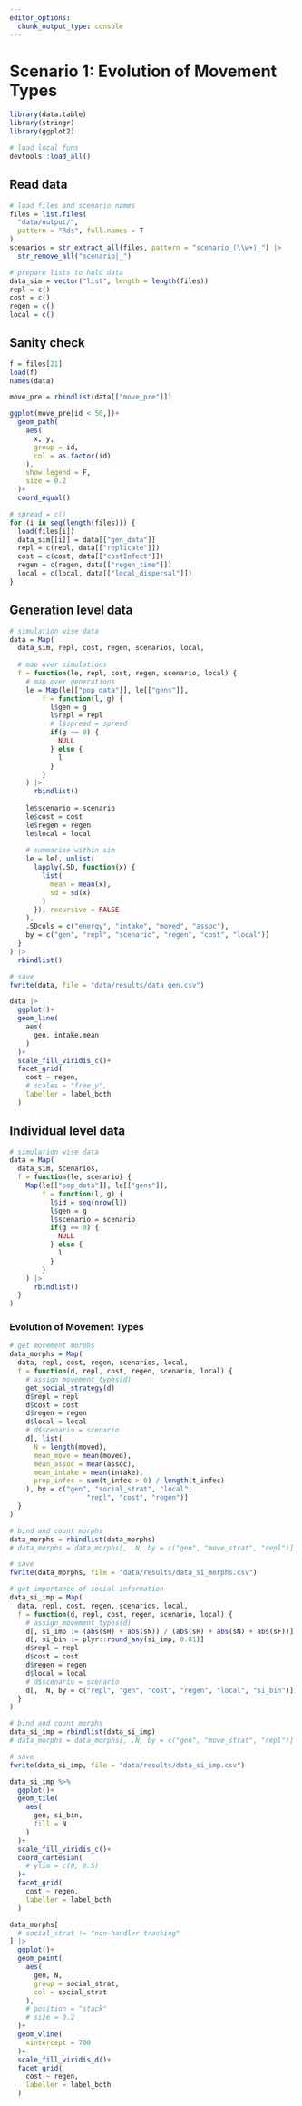 ```yaml
---
editor_options: 
  chunk_output_type: console
---
```


# Scenario 1: Evolution of Movement Types

```r
library(data.table)
library(stringr)
library(ggplot2)

# load local funs
devtools::load_all()
```

## Read data

```r
# load files and scenario names
files = list.files(
  "data/output/", 
  pattern = "Rds", full.names = T
)
scenarios = str_extract_all(files, pattern = "scenario_(\\w+)_") |> 
  str_remove_all("scenario|_")

# prepare lists to hold data
data_sim = vector("list", length = length(files))
repl = c()
cost = c()
regen = c()
local = c()
```

## Sanity check

```r
f = files[21]
load(f)
names(data)

move_pre = rbindlist(data[["move_pre"]])

ggplot(move_pre[id < 50,])+
  geom_path(
    aes(
      x, y, 
      group = id, 
      col = as.factor(id)
    ),
    show.legend = F,
    size = 0.2
  )+
  coord_equal()
```

```r
# spread = c()
for (i in seq(length(files))) {
  load(files[i])
  data_sim[[i]] = data[["gen_data"]]
  repl = c(repl, data[["replicate"]])
  cost = c(cost, data[["costInfect"]])
  regen = c(regen, data[["regen_time"]])
  local = c(local, data[["local_dispersal"]])
}
```

## Generation level data

```r
# simulation wise data
data = Map(
  data_sim, repl, cost, regen, scenarios, local,
  
  # map over simulations
  f = function(le, repl, cost, regen, scenario, local) {
    # map over generations
    le = Map(le[["pop_data"]], le[["gens"]],
        f = function(l, g) {
          l$gen = g
          l$repl = repl
          # l$spread = spread
          if(g == 0) {
            NULL
          } else {
            l
          }
        }
    ) |>
      rbindlist()
    
    le$scenario = scenario
    le$cost = cost
    le$regen = regen
    le$local = local
    
    # summarise within sim
    le = le[, unlist(
      lapply(.SD, function(x) {
        list(
          mean = mean(x),
          sd = sd(x)
        )
      }), recursive = FALSE
    ), 
    .SDcols = c("energy", "intake", "moved", "assoc"),
    by = c("gen", "repl", "scenario", "regen", "cost", "local")]
  }
) |>
  rbindlist()

# save
fwrite(data, file = "data/results/data_gen.csv")
```

```r
data |>
  ggplot()+
  geom_line(
    aes(
      gen, intake.mean
    )
  )+
  scale_fill_viridis_c()+
  facet_grid(
    cost ~ regen,
    # scales = "free_y",
    labeller = label_both
  )
```

## Individual level data

```r
# simulation wise data
data = Map(
  data_sim, scenarios,
  f = function(le, scenario) {
    Map(le[["pop_data"]], le[["gens"]],
        f = function(l, g) {
          l$id = seq(nrow(l))
          l$gen = g
          l$scenario = scenario
          if(g == 0) {
            NULL
          } else {
            l
          }
        }
    ) |>
      rbindlist()
  }
)
```

### Evolution of Movement Types

```r
# get movement morphs
data_morphs = Map(
  data, repl, cost, regen, scenarios, local,
  f = function(d, repl, cost, regen, scenario, local) {
    # assign_movement_types(d)
    get_social_strategy(d)
    d$repl = repl
    d$cost = cost
    d$regen = regen
    d$local = local
    # d$scenario = scenario
    d[, list(
      N = length(moved),
      mean_move = mean(moved),
      mean_assoc = mean(assoc),
      mean_intake = mean(intake),
      prop_infec = sum(t_infec > 0) / length(t_infec)
    ), by = c("gen", "social_strat", "local",
                   "repl", "cost", "regen")]
  }
)

# bind and count morphs
data_morphs = rbindlist(data_morphs)
# data_morphs = data_morphs[, .N, by = c("gen", "move_strat", "repl")]

# save
fwrite(data_morphs, file = "data/results/data_si_morphs.csv")
```

```r
# get importance of social information
data_si_imp = Map(
  data, repl, cost, regen, scenarios, local,
  f = function(d, repl, cost, regen, scenario, local) {
    # assign_movement_types(d)
    d[, si_imp := (abs(sH) + abs(sN)) / (abs(sH) + abs(sN) + abs(sF))]
    d[, si_bin := plyr::round_any(si_imp, 0.01)]
    d$repl = repl
    d$cost = cost
    d$regen = regen
    d$local = local
    # d$scenario = scenario
    d[, .N, by = c("repl", "gen", "cost", "regen", "local", "si_bin")]
  }
)

# bind and count morphs
data_si_imp = rbindlist(data_si_imp)
# data_morphs = data_morphs[, .N, by = c("gen", "move_strat", "repl")]

# save
fwrite(data_si_imp, file = "data/results/data_si_imp.csv")
```

```r
data_si_imp %>% 
  ggplot()+
  geom_tile(
    aes(
      gen, si_bin,
      fill = N
    )
  )+
  scale_fill_viridis_c()+
  coord_cartesian(
    # ylim = c(0, 0.5)
  )+
  facet_grid(
    cost ~ regen,
    labeller = label_both
  )
```

```r
data_morphs[
  # social_strat != "non-handler tracking"
] |>
  ggplot()+
  geom_point(
    aes(
      gen, N,
      group = social_strat,
      col = social_strat
    ),
    # position = "stack"
    # size = 0.2
  )+
  geom_vline(
    xintercept = 700
  )+
  scale_fill_viridis_d()+
  facet_grid(
    cost ~ regen,
    labeller = label_both
  )
```

